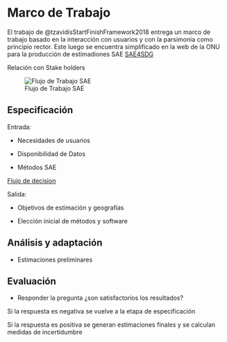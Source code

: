 # Marco de Trabajo

El trabajo de @tzavidisStartFinishFramework2018 entrega un marco de trabajo basado en la interacción con usuarios y con la parsimonia como principio rector. Este luego se encuentra simplificado en la web de la ONU para la producción de estimadiones SAE [SAE4SDG](https://unstats.un.org/wiki/display/SAE4SDG/Producing+SAE)

Relación con Stake holders

![Flujo de Trabajo SAE](sae-workflow.png)

## Especificación

Entrada:

- Necesidades de usuarios

- Disponibilidad de Datos

- Métodos SAE

[Flujo de decision](https://unstats.un.org/wiki/display/SAE4SDG/Specification)

Salida:

- Objetivos de estimación y geografías

- Elección inicial de métodos y software

## Análisis y adaptación

- Estimaciones preliminares 

## Evaluación

- Responder la pregunta ¿son satisfactorios los resultados?

Si la respuesta es negativa se vuelve a la etapa de especificación

Si la respuesta es positiva se generan estimaciones finales y se calculan medidas de incertidumbre